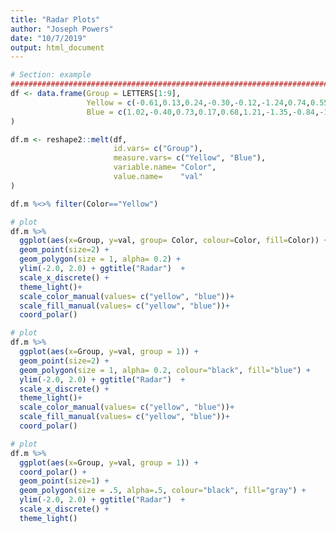 ```yaml
---
title: "Radar Plots"
author: "Joseph Powers"
date: "10/7/2019"
output: html_document
---
```


```r
# Section: example
##############################################################################-
df <- data.frame(Group = LETTERS[1:9],
                 Yellow = c(-0.61,0.13,0.24,-0.30,-0.12,-1.24,0.74,0.55,0.80),
                 Blue = c(1.02,-0.40,0.73,0.17,0.68,1.21,-1.35,-0.84,-1.27)
)

df.m <- reshape2::melt(df, 
                       id.vars= c("Group"), 
                       measure.vars= c("Yellow", "Blue"),
                       variable.name= "Color",
                       value.name=    "val"
)

df.m %<>% filter(Color=="Yellow")

# plot
df.m %>% 
  ggplot(aes(x=Group, y=val, group= Color, colour=Color, fill=Color)) + 
  geom_point(size=2) + 
  geom_polygon(size = 1, alpha= 0.2) + 
  ylim(-2.0, 2.0) + ggtitle("Radar")  + 
  scale_x_discrete() +
  theme_light()+
  scale_color_manual(values= c("yellow", "blue"))+
  scale_fill_manual(values= c("yellow", "blue"))+
  coord_polar()

# plot
df.m %>% 
  ggplot(aes(x=Group, y=val, group = 1)) + 
  geom_point(size=2) + 
  geom_polygon(size = 1, alpha= 0.2, colour="black", fill="blue") + 
  ylim(-2.0, 2.0) + ggtitle("Radar")  + 
  scale_x_discrete() +
  theme_light()+
  scale_color_manual(values= c("yellow", "blue"))+
  scale_fill_manual(values= c("yellow", "blue"))+
  coord_polar()

# plot
df.m %>% 
  ggplot(aes(x=Group, y=val, group = 1)) + 
  coord_polar() + 
  geom_point(size=1) + 
  geom_polygon(size = .5, alpha=.5, colour="black", fill="gray") + 
  ylim(-2.0, 2.0) + ggtitle("Radar")  + 
  scale_x_discrete() +
  theme_light()
```


